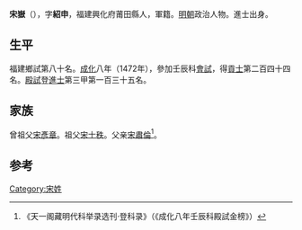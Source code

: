 {{Otheruses|other=名为宋岳的其他人物|宋岳}}

'''宋嶽'''（{{bd|1433年||？}}），字'''紹申'''，福建興化府莆田縣人，軍籍。[[明朝|明朝]]政治人物。進士出身。

== 生平 ==
福建鄉試第八十名。[[成化|成化]]八年（1472年），參加壬辰科[[會試|會試]]，得[[貢士|貢士]]第二百四十四名。[[殿試|殿試]]登[[進士|進士]]第三甲第一百三十五名。

== 家族 ==
曾祖父[[宋彥章|宋彥章]]。祖父[[宋士秩|宋士秩]]。父亲[[宋肅倫|宋肅倫]]<ref>《天一阁藏明代科举录选刊·登科录》（《成化八年壬辰科殿試金榜》）</ref>。

==参考==
{{reflist}}

{{成化八年壬辰科殿試金榜}}

{{Authority control}}

{{DEFAULTSORT:}}
[[Category:宋姓|Category:宋姓]]


{{明朝人物小作品}}